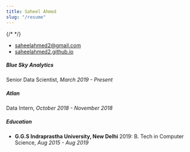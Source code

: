 ```yaml
---
title: Saheel Ahmed
slug: "/resume"
---
```


{/* <!-- NOTE: this page is not currently shown from the navigation bar --> */}

- [saheelahmed2@gmail.com](mailto:saheelahmed2@gmail.com)
- [saheelahmed2.github.io](https://saheelahmed2.github.io)

##### Blue Sky Analytics

Senior Data Scientist, _March 2019 - Present_

##### Atlan

Data Intern, _October 2018 - November 2018_

##### Education

- **G.G.S Indraprastha University, New Delhi** 2019: B. Tech in Computer Science, _Aug 2015 - Aug 2019_